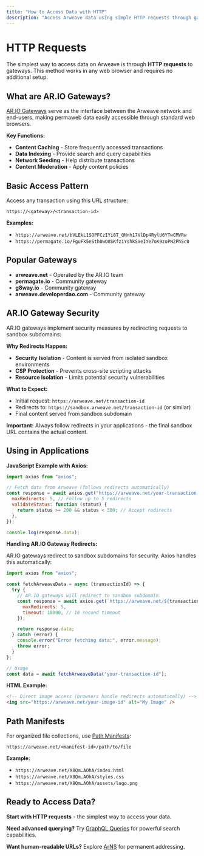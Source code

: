 ```yaml
---
title: "How to Access Data with HTTP"
description: "Access Arweave data using simple HTTP requests through gateways"
---
```


# HTTP Requests

The simplest way to access data on Arweave is through **HTTP requests** to gateways. This method works in any web browser and requires no additional setup.

## What are AR.IO Gateways?

[AR.IO Gateways](https://cookbook.bobinstein.com/fundamentals/accessing-arweave-data/gateways.html) serve as the interface between the Arweave network and end-users, making permaweb data easily accessible through standard web browsers.

**Key Functions:**

- **Content Caching** - Store frequently accessed transactions
- **Data Indexing** - Provide search and query capabilities
- **Network Seeding** - Help distribute transactions
- **Content Moderation** - Apply content policies

## Basic Access Pattern

Access any transaction using this URL structure:

```
https://<gateway>/<transaction-id>
```

**Examples:**

- `https://arweave.net/bVLEkL1SOPFCzIYi8T_QNnh17VlDp4RylU6YTwCMVRw`
- `https://permagate.io/FguFk5eSth0wO8SKfziYshkSxeIYe7oK9zoPN2PhSc0`

## Popular Gateways

- **arweave.net** - Operated by the AR.IO team
- **permagate.io** - Community gateway
- **g8way.io** - Community gateway
- **arweave.developerdao.com** - Community gateway

## AR.IO Gateway Security

AR.IO gateways implement security measures by redirecting requests to sandbox subdomains:

**Why Redirects Happen:**

- **Security Isolation** - Content is served from isolated sandbox environments
- **CSP Protection** - Prevents cross-site scripting attacks
- **Resource Isolation** - Limits potential security vulnerabilities

**What to Expect:**

- Initial request: `https://arweave.net/transaction-id`
- Redirects to: `https://sandbox.arweave.net/transaction-id` (or similar)
- Final content served from sandbox subdomain

**Important:** Always follow redirects in your applications - the final sandbox URL contains the actual content.

## Using in Applications

**JavaScript Example with Axios:**

```js
import axios from "axios";

// Fetch data from Arweave (follows redirects automatically)
const response = await axios.get("https://arweave.net/your-transaction-id", {
  maxRedirects: 5, // Follow up to 5 redirects
  validateStatus: function (status) {
    return status >= 200 && status < 300; // Accept redirects
  },
});

console.log(response.data);
```

**Handling AR.IO Gateway Redirects:**

AR.IO gateways redirect to sandbox subdomains for security. Axios handles this automatically:

```js
import axios from "axios";

const fetchArweaveData = async (transactionId) => {
  try {
    // AR.IO gateways will redirect to sandbox subdomain
    const response = await axios.get(`https://arweave.net/${transactionId}`, {
      maxRedirects: 5,
      timeout: 10000, // 10 second timeout
    });

    return response.data;
  } catch (error) {
    console.error("Error fetching data:", error.message);
    throw error;
  }
};

// Usage
const data = await fetchArweaveData("your-transaction-id");
```

**HTML Example:**

```html
<!-- Direct image access (browsers handle redirects automatically) -->
<img src="https://arweave.net/your-image-id" alt="My Image" />
```

## Path Manifests

For organized file collections, use [Path Manifests](https://cookbook.bobinstein.com/fundamentals/accessing-arweave-data/manifests.html):

```
https://arweave.net/<manifest-id>/path/to/file
```

**Example:**

- `https://arweave.net/X8Qm…AOhA/index.html`
- `https://arweave.net/X8Qm…AOhA/styles.css`
- `https://arweave.net/X8Qm…AOhA/assets/logo.png`

## Ready to Access Data?

**Start with HTTP requests** - the simplest way to access your data.

**Need advanced querying?** Try [GraphQL Queries](/how-to-access-data/graphql-queries) for powerful search capabilities.

**Want human-readable URLs?** Explore [ArNS](/how-to-access-data/arns) for permanent addressing.
